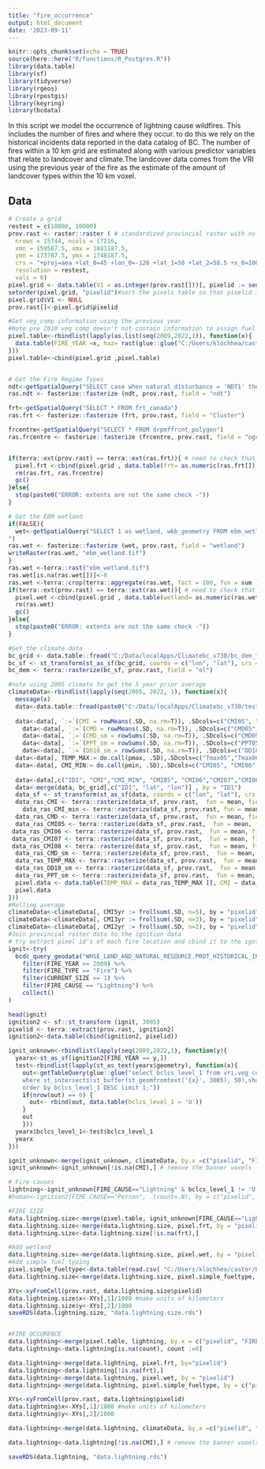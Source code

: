 ```yaml
---
title: "fire_occurrence"
output: html_document
date: '2023-09-11'
---
```


```r
knitr::opts_chunk$set(echo = TRUE)
source(here::here("R/functions/R_Postgres.R"))
library(data.table)
library(sf)
library(tidyverse)
library(rgeos)
library(rpostgis)
library(keyring)
library(bcdata)
```

In this script we model the occurrence of lightning cause wildfires. This includes the number of fires and where they occur. to do this we rely on the historical incidents data reported in the data catalog of BC. The number of fires within a 10 km grid are estimated along with various predictor variables that relate to landcover and climate.The landcover data comes from the VRI using the previous year of the fire as the estimate of the amount of landcover types within the 10 km voxel.

## Data
```r
# Create a grid
restest = c(10000, 10000)
prov.rast <- raster::raster ( # standardized provincial raster with no data in it
  nrows = 15744, ncols = 17216,
  xmn = 159587.5, xmx = 1881187.5,
  ymn = 173787.5, ymx = 1748187.5,
  crs = "+proj=aea +lat_0=45 +lon_0=-126 +lat_1=50 +lat_2=58.5 +x_0=1000000 +y_0=0 +datum=NAD83 +units=m +no_defs",
  resolution = restest,
  vals = 0)
pixel.grid <- data.table(V1 = as.integer(prov.rast[]))[, pixelid := seq_len(.N)]
setorder(pixel.grid, "pixelid")#sort the pixels table so that pixelid is in order.
pixel.grid$V1 <- NULL
prov.rast[]<-pixel.grid$pixelid

#Get veg_comp information using the previous year
#Note pre 2010 veg comp doesn't not contain information to assign fuel type classification
pixel.table<-rbindlist(lapply(as.list(seq(2009,2022,1)), function(x){
  data.table(FIRE_YEAR =x, haz= rast(glue::glue("C:/Users/klochhea/castor/R/fire_sim/number_of_ignitions/hazard_{x-1}_10k.tif"))[])
}))
pixel.table<-cbind(pixel.grid ,pixel.table)


# Get the Fire Regime Types
ndt<-getSpatialQuery("SELECT case when natural_disturbance = 'NDT1' then 1 when natural_disturbance = 'NDT2' then 2 when natural_disturbance = 'NDT3' then 3 when natural_disturbance = 'NDT4' then 4 when natural_disturbance = 'NDT5' then 5 end as ndt, wkb_geometry FROM public.bec_zone")
ras.ndt <- fasterize::fasterize (ndt, prov.rast, field = "ndt")

frt<-getSpatialQuery("SELECT * FROM frt_canada")
ras.frt <- fasterize::fasterize (frt, prov.rast, field = "Cluster")

frcentre<-getSpatialQuery("SELECT * FROM drpmffrcnt_polygon")
ras.frcentre <- fasterize::fasterize (frcentre, prov.rast, field = "ogc_fid")


if(terra::ext(prov.rast) == terra::ext(ras.frt)){ # need to check that each of the extents are the same
  pixel.frt <-cbind(pixel.grid , data.table(frt= as.numeric(ras.frt[]), ndt = ras.ndt[], fire_centre = ras.frcentre[]))
  rm(ras.frt, ras.frcentre)
  gc()
}else{
  stop(paste0("ERROR: extents are not the same check -"))
}

# Get the EBM wetland
if(FALSE){
  wet<-getSpatialQuery("SELECT 1 as wetland, wkb_geometry FROM ebm_wetlnd_polygon
")
ras.wet <- fasterize::fasterize (wet, prov.rast, field = "wetland")
writeRaster(ras.wet, "ebm_wetland.tif")
}
ras.wet <-terra::rast("ebm_wetland.tif")
ras.wet[is.na(ras.wet[])]<-0
ras.wet <-terra::crop(terra::aggregate(ras.wet, fact = 100, fun = sum ), prov.rast)
if(terra::ext(prov.rast) == terra::ext(ras.wet)){ # need to check that each of the extents are the same
  pixel.wet <-cbind(pixel.grid , data.table(wetland= as.numeric(ras.wet[])))
  rm(ras.wet)
  gc()
}else{
  stop(paste0("ERROR: extents are not the same check -"))
}

#Get the climate data
bc_grid <- data.table::fread("C:/Data/localApps/Climatebc_v730/bc_dem_frt_Kyle.csv")
bc_sf <- st_transform(st_as_sf(bc_grid, coords = c("lon", "lat"), crs = 4326, agr = "constant"), crs = 3005)
bc_dem <- terra::rasterize(bc_sf, prov.rast, field = "el")

#note using 2005 climate to get the 5 year prior average
climateData<-rbindlist(lapply(seq(2005, 2022, 1), function(x){
  message(x)
  data<-data.table::fread(paste0("C:/Data/localApps/Climatebc_v730/test", x, ".csv"))
  
  data<-data[, `:=`(CMI = rowMeans(.SD, na.rm=T)), .SDcols=c("CMI05", "CMI06","CMI07","CMI08")]
    data<-data[, `:=`(CMD = rowMeans(.SD, na.rm=T)), .SDcols=c("CMD05", "CMD06","CMD07","CMD08")]
    data<-data[, `:=`(CMD_sm = rowSums(.SD, na.rm=T)), .SDcols=c("CMD05", "CMD06","CMD07","CMD08")]
    data<-data[, `:=`(PPT_sm = rowSums(.SD, na.rm=T)), .SDcols=c("PPT05", "PPT06","PPT07","PPT08")]
    data<-data[, `:=`(DD18_sm = rowSums(.SD, na.rm=T)), .SDcols=c("DD18_05", "DD18_06","DD18_07","DD18_08")]
  data<-data[, TEMP_MAX:= do.call(pmax, .SD),.SDcols=c("Tmax05","Tmax06","Tmax07","Tmax08") ]
  data<-data[, CMI_MIN:= do.call(pmin, .SD),.SDcols=c("CMI05", "CMI06","CMI07","CMI08") ]
  
  data<-data[,c("ID1", "CMI","CMI_MIN", "CMI05", "CMI06","CMI07","CMI08", "CMD", "CMD_sm", "TEMP_MAX", "DD18_sm", "PPT_sm")]
  data<-merge(data, bc_grid[,c("ID1", "lat", "lon")] , by = "ID1")
  data_sf <- st_transform(st_as_sf(data, coords = c("lon", "lat"), crs = 4326, agr = "constant"), crs = 3005)
  data_ras_CMI <- terra::rasterize(data_sf, prov.rast,  fun = mean, field = "CMI")
    data_ras_CMI_min <- terra::rasterize(data_sf, prov.rast, fun = mean, field = "CMI_MIN")
  data_ras_CMD <- terra::rasterize(data_sf, prov.rast,  fun = mean, field = "CMD")
  data_ras_CMI05 <- terra::rasterize(data_sf, prov.rast,  fun = mean, field = "CMI05")
 data_ras_CMI06 <- terra::rasterize(data_sf, prov.rast,  fun = mean, field = "CMI06")
 data_ras_CMI07 <- terra::rasterize(data_sf, prov.rast,  fun = mean, field = "CMI07")
 data_ras_CMI08 <- terra::rasterize(data_sf, prov.rast,  fun = mean, field = "CMI08")
  data_ras_CMD_sm <- terra::rasterize(data_sf, prov.rast,  fun = mean, field = "CMD_sm")
  data_ras_TEMP_MAX <- terra::rasterize(data_sf, prov.rast,  fun = mean, field = "TEMP_MAX")
  data_ras_DD18_sm <- terra::rasterize(data_sf, prov.rast,  fun = mean, field = "DD18_sm")
  data_ras_PPT_sm <- terra::rasterize(data_sf, prov.rast,  fun = mean, field = "PPT_sm")
  pixel.data <- data.table(TEMP_MAX = data_ras_TEMP_MAX [], CMI = data_ras_CMI [], CMI_MIN = data_ras_CMI_min[],CMI05 = data_ras_CMI05 [], CMI06 = data_ras_CMI06 [],CMI07 = data_ras_CMI07 [],CMI08 = data_ras_CMI08 [],CMD = data_ras_CMD [], CMD_sm = data_ras_CMD_sm [], DD18_sm = data_ras_DD18_sm [], PPT_sm = data_ras_PPT_sm [])[, pixelid := seq_len(.N)][, year := x]
  pixel.data
}))
#Rolling average
climateData<-climateData[, CMI5yr := frollsum(.SD, n=5), by = "pixelid", .SDcols = "CMI"]
climateData<-climateData[, CMI3yr := frollsum(.SD, n=3), by = "pixelid", .SDcols = "CMI"]
climateData<-climateData[, CMI2yr := frollsum(.SD, n=2), by = "pixelid", .SDcols = "CMI"]
#Join provincial raster data to the ignition data
# try extract pixel id's of each fire location and cbind it to the igntion data
ignit<-try(
  bcdc_query_geodata("WHSE_LAND_AND_NATURAL_RESOURCE.PROT_HISTORICAL_INCIDENTS_SP") %>%
    filter(FIRE_YEAR >= 2009) %>%
    filter(FIRE_TYPE == "Fire") %>%
    filter(CURRENT_SIZE >= 1) %>%
    filter(FIRE_CAUSE == "Lightning") %>%
    collect()
)

head(ignit)
ignition2 <- sf::st_transform (ignit, 3005)
pixelid <- terra::extract(prov.rast, ignition2)
ignition2<-data.table(cbind(ignition2, pixelid))

ignit_unknown<-rbindlist(lapply(seq(2009,2022,1), function(y){
  yearx<-st_as_sf(ignition2[FIRE_YEAR == y,])
  test<-rbindlist(lapply(st_as_text(yearx$geometry), function(x){
    out<-getTableQuery(glue::glue("select bclcs_level_1 from vri.veg_comp_lyr_r1_poly{y-1} 
    where st_intersects(st_buffer(st_geomfromtext('{x}', 3005), 50),shape) = TRUE 
    order by bclcs_level_1 DESC limit 1;"))
    if(nrow(out) == 0) {
      out<- rbind(out, data.table(bclcs_level_1 = 'U')) 
    }
    out
    }))
  yearx$bclcs_level_1<-test$bclcs_level_1
  yearx
}))

ignit_unknown<-merge(ignit_unknown, climateData, by.x =c("pixelid", "FIRE_YEAR"),  by.y=c("pixelid","year"))
ignit_unknown<-ignit_unknown[!is.na(CMI),] # remove the banner voxels

# Fire causes
lightning<-ignit_unknown[FIRE_CAUSE=="Lightning" & bclcs_level_1 != 'U', .(count=.N), by = c("pixelid", "FIRE_YEAR")]
#human<-ignition2[FIRE_CAUSE=="Person", .(count=.N), by = c("pixelid", "FIRE_YEAR")]

#FIRE SIZE
data.lightning.size<-merge(pixel.table, ignit_unknown[FIRE_CAUSE=="Lightning" & bclcs_level_1 != 'U', ], by.x = c("pixelid", "FIRE_YEAR"), by.y =c("pixelid", "FIRE_YEAR"), all.x = T)
data.lightning.size<-merge(data.lightning.size, pixel.frt, by = "pixelid")
data.lightning.size<-data.lightning.size[!is.na(frt),]

#Add wetland
data.lightning.size<-merge(data.lightning.size, pixel.wet, by = "pixelid")
#Add simple fuel typing
pixel.simple_fueltype<-data.table(read.csv( "C:/Users/klochhea/castor/R/fire_sim/number_of_ignitions/fuel_type2009to2022.csv"))
data.lightning.size<-merge(data.lightning.size, pixel.simple_fueltype, by = c("pixelid", "FIRE_YEAR"))

XYs<-xyFromCell(prov.rast, data.lightning.size$pixelid)
data.lightning.size$x<-XYs[,1]/1000 #make units of kilometers
data.lightning.size$y<-XYs[,2]/1000
saveRDS(data.lightning.size, "data.lightning.size.rds")


#FIRE OCCURENCE
data.lightning<-merge(pixel.table, lightning, by.x = c("pixelid", "FIRE_YEAR"), by.y =c("pixelid", "FIRE_YEAR"), all.x = T)
data.lightning<-data.lightning[is.na(count), count :=0]

data.lightning<-merge(data.lightning, pixel.frt, by="pixelid")
data.lightning<-data.lightning[!is.na(frt),]
data.lightning<-merge(data.lightning, pixel.wet, by = "pixelid")
data.lightning<-merge(data.lightning, pixel.simple_fueltype, by = c("pixelid", "FIRE_YEAR"))

XYs<-xyFromCell(prov.rast, data.lightning$pixelid)
data.lightning$x<-XYs[,1]/1000 #make units of kilometers
data.lightning$y<-XYs[,2]/1000

data.lightning<-merge(data.lightning, climateData, by.x =c("pixelid", "FIRE_YEAR"),  by.y=c("pixelid","year"))

data.lightning<-data.lightning[!is.na(CMI),] # remove the banner voxels

saveRDS(data.lightning, "data.lightning.rds")
```

